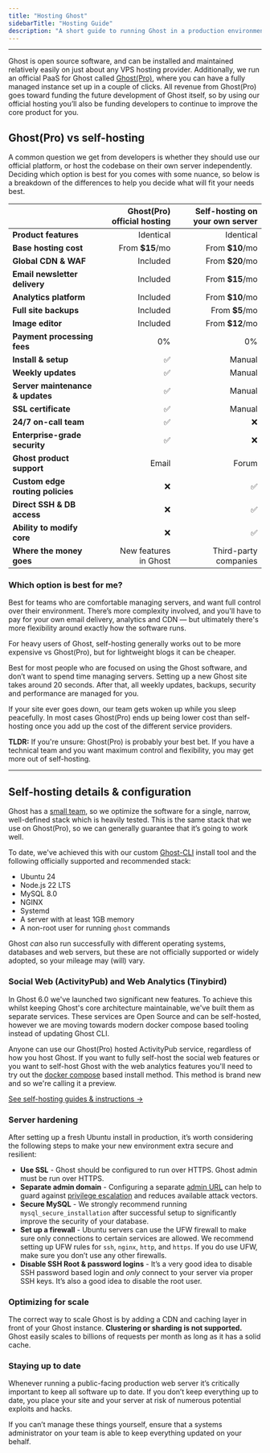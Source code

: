 ```yaml
---
title: "Hosting Ghost"
sidebarTitle: "Hosting Guide"
description: "A short guide to running Ghost in a production environment and setting up an independent publication to serve traffic at scale."
---
```


---

Ghost is open source software, and can be installed and maintained relatively easily on just about any VPS hosting provider. Additionally, we run an official PaaS for Ghost called [Ghost(Pro)](https://ghost.org/pricing/), where you can have a fully managed instance set up in a couple of clicks. All revenue from Ghost(Pro) goes toward funding the future development of Ghost itself, so by using our official hosting you’ll also be funding developers to continue to improve the core product for you.

## Ghost(Pro) vs self-hosting

A common question we get from developers is whether they should use our official platform, or host the codebase on their own server independently. Deciding which option is best for you comes with some nuance, so below is a breakdown of the differences to help you decide what will fit your needs best.

|                                  | **Ghost(Pro) official hosting** | **Self-hosting on your own server** |
| -------------------------------- | ------------------------------: | ----------------------------------: |
| **Product features**             | Identical                       | Identical                           |
| **Base hosting cost**            | From **\$15**/mo                | From **\$10**/mo                    |
| **Global CDN & WAF**             | Included                        | From **\$20**/mo                    |
| **Email newsletter delivery**    | Included                        | From **\$15**/mo                    |
| **Analytics platform**           | Included                        | From **\$10**/mo                    |
| **Full site backups**            | Included                        | From **\$5**/mo                     |
| **Image editor**                 | Included                        | From **\$12**/mo                    |
| **Payment processing fees**      | 0%                              | 0%                                  |
| **Install & setup**              | ✅                               | Manual                              |
| **Weekly updates**               | ✅                               | Manual                              |
| **Server maintenance & updates** | ✅                               | Manual                              |
| **SSL certificate**              | ✅                               | Manual                              |
| **24/7 on-call team**            | ✅                               | ❌                                   |
| **Enterprise-grade security**    | ✅                               | ❌                                   |
| **Ghost product support**        | Email                           | Forum                               |
| **Custom edge routing policies** | ❌                               | ✅                                   |
| **Direct SSH & DB access**       | ❌                               | ✅                                   |
| **Ability to modify core**       | ❌                               | ✅                                   |
| **Where the money goes**         | New features<br />in Ghost      | Third-party<br />companies          |

### Which option is best for me?

<Card title="Self-hosting" icon="server" color="#7db319" href="https://docs.ghost.org/install" cta="Self-hosting guide">
  Best for teams who are comfortable managing servers, and want full control over their environment. There’s more complexity involved, and you'll have to pay for your own email delivery, analytics and CDN — but ultimately there's more flexibility around exactly how the software runs.

  For heavy users of Ghost, self-hosting generally works out to be more expensive vs Ghost(Pro), but for lightweight blogs it can be cheaper.
</Card>

<Card title="Ghost(Pro)" icon="sparkles" color="#006bc2" href="https://ghost.org/pricing/" cta="See plans & pricing">
  Best for most people who are focused on using the Ghost software, and don’t want to spend time managing servers. Setting up a new Ghost site takes around 20 seconds. After that, all weekly updates, backups, security and performance are managed for you.

  If your site ever goes down, our team gets woken up while you sleep peacefully. In most cases Ghost(Pro) ends up being lower cost than self-hosting once you add up the cost of the different service providers.
</Card>

**TLDR:** If you're unsure: Ghost(Pro) is probably your best bet. If you have a technical team and you want maximum control and flexibility, you may get more out of self-hosting.

---

## Self-hosting details & configuration

Ghost has a [small team](/product/), so we optimize the software for a single, narrow, well-defined stack which is heavily tested. This is the same stack that we use on Ghost(Pro), so we can generally guarantee that it’s going to work well.

To date, we've achieved this with our custom [Ghost-CLI](/install/ubuntu) install tool and the following officially supported and recommended stack:

- Ubuntu 24
- Node.js 22 LTS
- MySQL 8.0
- NGINX
- Systemd
- A server with at least 1GB memory
- A non-root user for running `ghost` commands

Ghost _can_ also run successfully with different operating systems, databases and web servers, but these are not officially supported or widely adopted, so your mileage may (will) vary.

### Social Web (ActivityPub) and Web Analytics (Tinybird)

In Ghost 6.0 we've launched two significant new features. To achieve this whilst keeping Ghost's core architecture maintainable, we've built them as separate services. These services are Open Source and can be self-hosted, however we are moving towards modern docker compose based tooling instead of updating Ghost CLI.

Anyone can use our Ghost(Pro) hosted ActivityPub service, regardless of how you host Ghost. If you want to fully self-host the social web features or you want to self-host Ghost with the web analytics features you'll need to try out the [docker compose](/install/docker) based install method. This method is brand new and so we're calling it a preview.

[See self-hosting guides & instructions →](/install/)

### Server hardening

After setting up a fresh Ubuntu install in production, it’s worth considering the following steps to make your new environment extra secure and resilient:

- **Use SSL** - Ghost should be configured to run over HTTPS. Ghost admin must be run over HTTPS.
- **Separate admin domain** - Configuring a separate [admin URL](/config/#admin-url) can help to guard against [privilege escalation](/security/#privilege-escalation-attacks) and reduces available attack vectors.
- **Secure MySQL** - We strongly recommend running `mysql_secure_installation` after successful setup to significantly improve the security of your database.
- **Set up a firewall** - Ubuntu servers can use the UFW firewall to make sure only connections to certain services are allowed. We recommend setting up UFW rules for `ssh`, `nginx`, `http`, and `https`. If you do use UFW, make sure you don’t use any other firewalls.
- **Disable SSH Root & password logins** - It’s a very good idea to disable SSH password based login and _only_ connect to your server via proper SSH keys. It’s also a good idea to disable the root user.


### Optimizing for scale

The correct way to scale Ghost is by adding a CDN and caching layer in front of your Ghost instance. **Clustering or sharding is not supported.** Ghost easily scales to billions of requests per month as long as it has a solid cache.

### Staying up to date

Whenever running a public-facing production web server it’s critically important to keep all software up to date. If you don’t keep everything up to date, you place your site and your server at risk of numerous potential exploits and hacks.

If you can’t manage these things yourself, ensure that a systems administrator on your team is able to keep everything updated on your behalf.